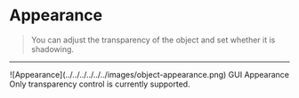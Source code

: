 
# Appearance

> You can adjust the transparency of the object and set whether it is shadowing.

---

<center>
  ![Appearance](../../../../../../images/object-appearance.png) GUI Appearance
</center>

<Callout type="error" emoji="️‼️">
  Only transparency control is currently supported.
</Callout>
